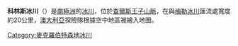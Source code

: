 {{coord|73|41|S|65|55|E|type:glacier_region:AQ_source:GNIS|display=title}}

'''科林斯冰川'''（{{lang-en|Collins Glacier}}）是[[南極洲|南極洲]]的[[冰川|冰川]]，位於[[查爾斯王子山脈|查爾斯王子山脈]]，在與[[梅勒冰川|梅勒冰川]]匯流處寬度約20公里，[[澳大利亞|澳大利亞]]探險隊根據空中地區被繪入地圖。

{{DEFAULTSORT:Collins Glacier}}
[[Category:麥克羅伯特森地冰川|Category:麥克羅伯特森地冰川]]


{{MacRobertsonLand-geo-stub}}
